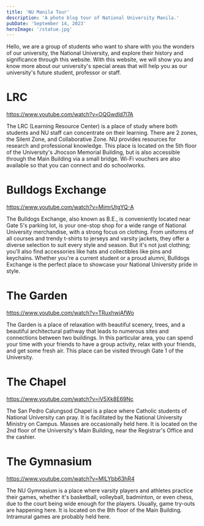 ```yaml
---
title: 'NU Manila Tour'
description: 'A photo blog tour of National University Manila.'
pubDate: 'September 14, 2023'
heroImage: '/statue.jpg'
---
```

Hello, we are a group of students who want to share with you the wonders of our university, the National University, and explore their history and significance through this website. With this website, we will show you and know more about our university's special areas that will help you as our university's future student, professor or staff. 

# LRC

https://www.youtube.com/watch?v=OQGwdld7l7A

The LRC (Learning Resource Center) is a place of study where both students and NU staff can concentrate on their learning. There are 2 zones, the Silent Zone, and Collaborative Zone. NU provides resources for research and professional knowledge. This place is located on the 5th floor of the University's Jhocson Memorial Building, but is also accessible through the Main Building via a small bridge. Wi-Fi vouchers are also available so that you can connect and do schoolworks. 

# Bulldogs Exchange

https://www.youtube.com/watch?v=MimrUtgYQ-A

The Bulldogs Exchange, also known as B.E., is conveniently located near Gate 5's parking lot, is your one-stop shop for a wide range of National University merchandise, with a strong focus on clothing. From uniforms of all courses and trendy t-shirts to jerseys and varsity jackets, they offer a diverse selection to suit every style and season. But it's not just clothing; you'll also find accessories like hats and collectibles like pins and keychains. Whether you're a current student or a proud alumni, Bulldogs Exchange is the perfect place to showcase your National University pride in style. 

# The Garden

https://www.youtube.com/watch?v=TRuxhwjAfWo

The Garden is a place of relaxation with beautiful scenery, trees, and a beautiful architectural pathway that leads to numerous sites and connections between two buildings. In this particular area, you can spend your time with your friends to have a group activity, relax with your friends, and get some fresh air. This place can be visited through Gate 1 of the University.

# The Chapel

https://www.youtube.com/watch?v=iV5Xk8E69Nc

The San Pedro Calungsod Chapel is a place where Catholic students of National University can pray. It is facilitated  by the National University Ministry on Campus. Masses are occasionally held here. It is located on the 2nd floor of the University's Main Building, near the Registrar's Office and the cashier. 

# The Gymnasium

https://www.youtube.com/watch?v=MILYbb63hR4

The NU Gymnasium is a place where varsity players and athletes practice their games, whether it's basketball, volleyball, badminton, or even chess, due to the court being wide enough for the players. Usually, game try-outs are happening here. It is located on the 8th floor of the Main Building. Intramural games are probably held here. 

